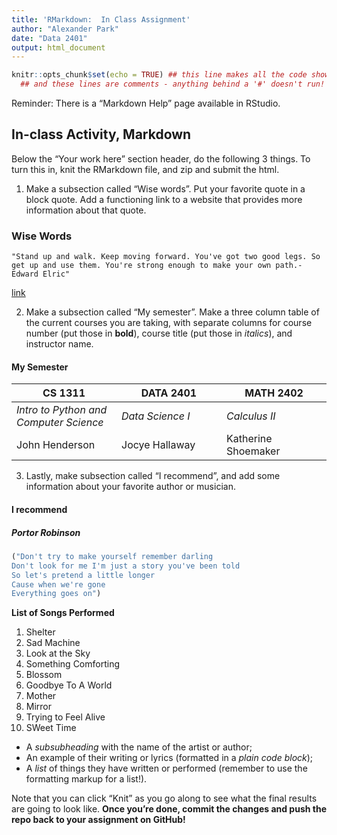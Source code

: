 ```yaml
---
title: 'RMarkdown:  In Class Assignment'
author: "Alexander Park"
date: "Data 2401"
output: html_document
---
```



```r
knitr::opts_chunk$set(echo = TRUE) ## this line makes all the code show! 
  ## and these lines are comments - anything behind a '#' doesn't run!
```


Reminder: There is a "Markdown Help" page available in RStudio. 


## In-class Activity, Markdown

Below the "Your work here" section header, do the following 3 things. To turn this in, knit the RMarkdown file, and zip and submit the html.  

1. Make a subsection called "Wise words". Put your favorite quote in a block quote. Add a functioning link to a website that provides more information about that quote.

### Wise Words

> 
```
"Stand up and walk. Keep moving forward. You've got two good legs. So get up and use them. You're strong enough to make your own path.-Edward Elric"
```
[link](https://www.goodreads.com/quotes/802053-stand-up-and-walk-keep-mo       ving-forward-you-ve-got-two#:~:text=You've%20got%20two%20good,%2DEdward%       20Elric%E2%80%9D) 


2. Make a subsection called "My semester". Make a three column table of the current courses you are taking, with separate columns for course number (put those in __bold__), course title (put those in _italics_), and instructor name.

#### My Semester 

 __CS 1311__ |  __DATA 2401__ | __MATH 2402__
------------- | -------------|-------------
  _Intro to Python and Computer Science_| _Data Science I_ | _Calculus II_
 John Henderson | Jocye Hallaway| Katherine Shoemaker




3. Lastly, make subsection called "I recommend", and add some information about your favorite author or musician.

#### I recommend 

##### Portor Robinson 

```r
("Don't try to make yourself remember darling
Don't look for me I'm just a story you've been told
So let's pretend a little longer
Cause when we're gone
Everything goes on")
```

 __List of Songs Performed__
 
1. Shelter 
2. Sad Machine
3. Look at the Sky 
4. Something Comforting 
5. Blossom
6. Goodbye To A World
7. Mother 
8. Mirror 
9. Trying to Feel Alive
10. SWeet Time



+ A _subsubheading_ with the name of the artist or author;    
+ An example of their writing or lyrics (formatted in a *plain code block*);   
+ A _list_ of things they have written or performed (remember to use the formatting markup for a list!).     


Note that you can click "Knit" as you go along to see what the final results are going to look like. **Once you're done, commit the changes and push the repo back to your assignment on GitHub!**
 
